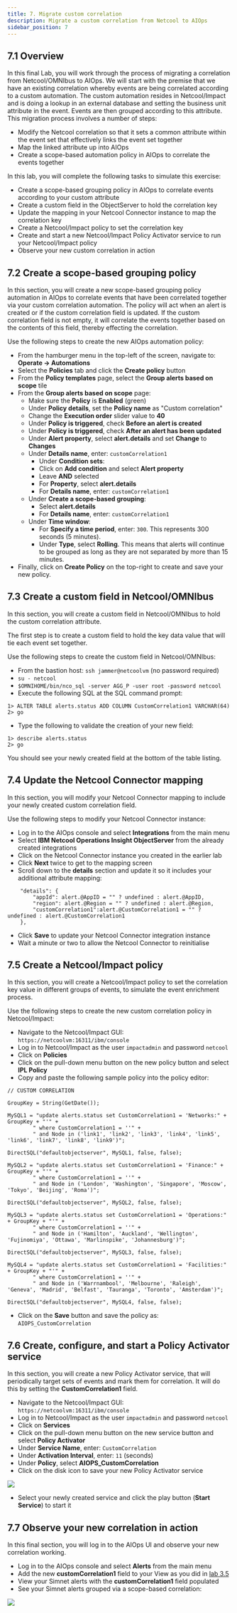 ```yaml
---
title: 7. Migrate custom correlation
description: Migrate a custom correlation from Netcool to AIOps
sidebar_position: 7
---
```


## 7.1 Overview

In this final Lab, you will work through the process of migrating a correlation from Netcool/OMNIbus to AIOps. We will start with the premise that we have an existing correlation whereby events are being correlated according to a custom automation. The custom automation resides in Netcool/Impact and is doing a lookup in an external database and setting the business unit attribute in the event. Events are then grouped according to this attribute. This migration process involves a number of steps:

- Modify the Netcool correlation so that it sets a common attribute within the event set that effectively links the event set together
- Map the linked attribute up into AIOps
- Create a scope-based automation policy in AIOps to correlate the events together

In this lab, you will complete the following tasks to simulate this exercise:

- Create a scope-based grouping policy in AIOps to correlate events according to your custom attribute
- Create a custom field in the ObjectServer to hold the correlation key
- Update the mapping in your Netcool Connector instance to map the correlation key
- Create a Netcool/Impact policy to set the correlation key
- Create and start a new Netcool/Impact Policy Activator service to run your Netcool/Impact policy
- Observe your new custom correlation in action

## 7.2 Create a scope-based grouping policy

In this section, you will create a new scope-based grouping policy automation in AIOps to correlate events that have been correlated together via your custom correlation automation. The policy will act when an alert is created or if the custom correlation field is updated. If the custom correlation field is not empty, it will correlate the events together based on the contents of this field, thereby effecting the correlation.
 
Use the following steps to create the new AIOps automation policy:

- From the hamburger menu in the top-left of the screen, navigate to: **Operate → Automations**
- Select the **Policies** tab and click the **Create policy** button
- From the **Policy templates** page, select the **Group alerts based on scope** tile
- From the **Group alerts based on scope** page:
  - Make sure the **Policy** is **Enabled** (green)
  - Under **Policy details**, set the **Policy name** as "Custom correlation"
  - Change the **Execution order** slider value to **40**
  - Under **Policy is triggered**, check **Before an alert is created**
  - Under **Policy is triggered**, check **After an alert has been updated**
  - Under **Alert property**, select **alert.details** and set **Change** to **Changes**
  - Under **Details name**, enter: `customCorrelation1`
    - Under **Condition sets**:
    - Click on **Add condition** and select **Alert property**
    - Leave **AND** selected
    - For **Property**, select **alert.details**
    - For **Details name**, enter: `customCorrelation1`
  - Under **Create a scope-based grouping**:
    - Select **alert.details**
    - For **Details name**, enter: `customCorrelation1`
  - Under **Time window**:
    - For **Specify a time period**, enter: `300`. This represents 300 seconds (5 minutes).
    - Under **Type**, select **Rolling**. This means that alerts will continue to be grouped as long as they are not separated by more than 15 minutes.
- Finally, click on **Create Policy** on the top-right to create and save your new policy.

## 7.3 Create a custom field in Netcool/OMNIbus

In this section, you will create a custom field in Netcool/OMNIbus to hold the custom correlation attribute.

The first step is to create a custom field to hold the key data value that will tie each event set together.

Use the following steps to create the custom field in Netcool/OMNIbus:

- From the bastion host: `ssh jammer@netcoolvm` (no password required)
- `su - netcool`
- `$OMNIHOME/bin/nco_sql -server AGG_P -user root -password netcool`
- Execute the following SQL at the SQL command prompt:
```
1> ALTER TABLE alerts.status ADD COLUMN CustomCorrelation1 VARCHAR(64)
2> go
```
- Type the following to validate the creation of your new field:
```
1> describe alerts.status
2> go
```
You should see your newly created field at the bottom of the table listing.

## 7.4 Update the Netcool Connector mapping

In this section, you will modify your Netcool Connector mapping to include your newly created custom correlation field.

Use the following steps to modify your Netcool Connector instance:

- Log in to the AIOps console and select **Integrations** from the main menu
- Select **IBM Netcool Operations Insight ObjectServer** from the already created integrations
- Click on the Netcool Connector instance you created in the earlier lab
- Click **Next** twice to get to the mapping screen
- Scroll down to the **details** section and update it so it includes your additional attribute mapping:
```
    "details": {
        "appId": alert.@AppID = "" ? undefined : alert.@AppID,
        "region": alert.@Region = "" ? undefined : alert.@Region,
        "customCorrelation1":alert.@CustomCorrelation1 = "" ? undefined : alert.@CustomCorrelation1
    },
```
- Click **Save** to update your Netcool Connector integration instance
- Wait a minute or two to allow the Netcool Connector to reinitialise

## 7.5 Create a Netcool/Impact policy

In this section, you will create a Netcool/Impact policy to set the correlation key value in different groups of events, to simulate the event enrichment process.

Use the following steps to create the new custom correlation policy in Netcool/Impact:

- Navigate to the Netcool/Impact GUI: `https://netcoolvm:16311/ibm/console`
- Log in to Netcool/Impact as the user `impactadmin` and password `netcool`
- Click on **Policies**
- Click on the pull-down menu button on the new policy button and select **IPL Policy**
- Copy and paste the following sample policy into the policy editor:
```
// CUSTOM CORRELATION

GroupKey = String(GetDate()); 

MySQL1 = "update alerts.status set CustomCorrelation1 = 'Networks:" + GroupKey + "'" +
        " where CustomCorrelation1 = ''" +
        " and Node in ('link1', 'link2', 'link3', 'link4', 'link5', 'link6', 'link7', 'link8', 'link9')";

DirectSQL("defaultobjectserver", MySQL1, false, false);
 
MySQL2 = "update alerts.status set CustomCorrelation1 = 'Finance:" + GroupKey + "'" +
        " where CustomCorrelation1 = ''" +
        " and Node in ('London', 'Washington', 'Singapore', 'Moscow', 'Tokyo', 'Beijing', 'Roma')";

DirectSQL("defaultobjectserver", MySQL2, false, false);
 
MySQL3 = "update alerts.status set CustomCorrelation1 = 'Operations:" + GroupKey + "'" +
        " where CustomCorrelation1 = ''" +
        " and Node in ('Hamilton', 'Auckland', 'Wellington', 'Fujinomiya', 'Ottawa', 'Marlinspike', 'Johannesburg')";

DirectSQL("defaultobjectserver", MySQL3, false, false);
 
MySQL4 = "update alerts.status set CustomCorrelation1 = 'Facilities:" + GroupKey + "'" +
        " where CustomCorrelation1 = ''" +
        " and Node in ('Warrnambool', 'Melbourne', 'Raleigh', 'Geneva', 'Madrid', 'Belfast', 'Tauranga', 'Toronto', 'Amsterdam')";

DirectSQL("defaultobjectserver", MySQL4, false, false);
```
- Click on the **Save** button and save the policy as: `AIOPS_CustomCorrelation`

## 7.6 Create, configure, and start a Policy Activator service

In this section, you will create a new Policy Activator service, that will periodically target sets of events and mark them for correlation. It will do this by setting the **CustomCorrelation1** field.

- Navigate to the Netcool/Impact GUI: `https://netcoolvm:16311/ibm/console`
- Log in to Netcool/Impact as the user `impactadmin` and password `netcool`
- Click on **Services**
- Click on the pull-down menu button on the new service button and select **Policy Activator**
- Under **Service Name**, enter: `CustomCorrelation`
- Under **Activation Interval**, enter: `11` (seconds)
- Under **Policy**, select **AIOPS_CustomCorrelation**
- Click on the disk icon to save your new Policy Activator service

![](images/new_policy_activator_service.png)

- Select your newly created service and click the play button (**Start Service**) to start it

## 7.7 Observe your new correlation in action

In this final section, you will log in to the AIOps UI and observe your new correlation working.

- Log in to the AIOps console and select **Alerts** from the main menu
- Add the new **customCorrelation1** field to your View as you did in [lab 3.5](../3-netcool-connector/index.mdx)
- View your Simnet alerts with the **customCorrelation1** field populated
- See your Simnet alerts grouped via a scope-based correlation:

![](images/correlated_events.png)


